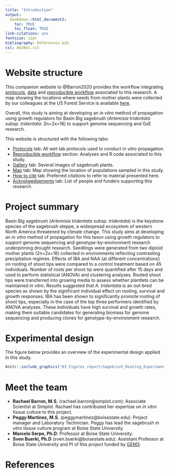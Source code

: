 ```yaml
---
title: "Introduction"
output:
  bookdown::html_document2: 
    toc: TRUE
    toc_float: TRUE
link-citations: yes
fontsize: 12pt
bibliography: References.bib
csl: AmJBot.csl
---
```


# Website structure

This companion website to @Barron2020 provides the workflow integrating [protocols](protocols.html), [data](https://github.com/svenbuerki/Sagebrush_rooting_in_vitro_prop) and [reproducible workflow](Analyses_rooting.html) associated to this research. A map showing the locations where seeds from mother plants were collected by our colleagues at the US Forest Service is available [here](location_pop.html). 

Overall, this study is aiming at developing an *in vitro* method of propagation using growth regulators for Basin Big sagebrush (*Artemisia tridentata* subsp. *tridentata*: 2n=2x=18) to support genome sequencing and GxE research.

This website is structured with the following tabs:

- [Protocols](protocols.html) tab: All wet-lab protocols used to conduct *in vitro* propagation.
- [Reproducible workflow](Analyses_rooting.html) section: Analyses and R code associated to this study.
- [Gallery](Gallery.html) tab: Several images of sagebrush plants.
- [Map](location_pop.html) tab: Map showing the location of populations sampled in this study.
- [How to cite](citation.html) tab: Preferred citations to refer to material presented here.
- [Acknolwedgements](funding.html) tab: List of people and funders supporting this research.

# Project summary

Basin Big sagebrush (*Artemisia tridentata* subsp. *tridentata*) is the keystone species of the sagebrush steppe, a widespread ecosystem of western North America threatened by climate change. This study aims at developing an *in vitro* method of propagation for this taxon using growth regulators to support genome sequencing and genotype-by-environment research underpinning drought research. Seedlings were generated from two diploid mother plants (2n=2x=18) collected in environments reflecting contrasting precipitation regimes. Effects of IBA and NAA (at different concentrations) on rooting of shoot tips were compared to a control treatment based on 45 individuals. Number of roots per shoot tip were quantified after 15 days and used to perform statistical (ANOVA) and clustering analyses. Rooted shoot tips were transferred into growing media to assess whether plantlets can be maintained *in vitro*. Results suggested that *A. tridentata* is an out-bred species as shown by the significant individual effect on rooting, survival and growth responses. IBA has been shown to significantly promote rooting of shoot tips, especially in the case of the top three performers identified by ANOVA analyses. These individuals have high survival and growth rates, making them suitable candidates for generating biomass for genome sequencing and producing clones for genotype-by-environment research.

# Experimental design

The figure below provides an overview of the experimental design applied in this study.

```r
knitr::include_graphics("03_Figures_report/Sagebrush_Rooting_Experiment_16Oct2020.png")
```

# Meet the team

- **Rachael Barron, M.S.** (rachael.barron@simplot.com): Associate Scientist at Simplot. Rachael has contributed her expertise on *in vitro* tissue culture to this project.
- **Peggy Martinez, M.S.** (peggymartinez@boisestate.edu): Project manager and Laboratory Technician. Peggy has lead the sagebrush *in vitro* tissue culture program at Boise State University. 
- **Marcelo Serpe, Ph.D**: Professor at Boise State University.
- **Sven Buerki, Ph.D** (sven.buerki@boisestate.edu): Assistant Professor at Boise State University and PI of this project funded by [GEM3](funding.html).

# References